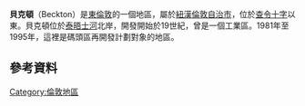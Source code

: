 {{Multiple issues|
{{Original research|time=2022-05-26T22:06:04+00:00}}
{{Unreferenced|time=2022-05-26T22:06:04+00:00}}
}}
{{noteTA
|G1=UK Places
|1 = zh-cn:贝克顿;zh-hk:碧頓;zh-tw:貝克頓
}}
{{Infobox UK place 
|country                  = 英格蘭
|official_name            = Beckton
|london_borough           = 紐漢
|latitude                 = 51.5146
|longitude                = 0.0673
|region                   = 倫敦
|constituency_westminster = [[東漢姆_(英國國會選區)|東漢姆]]
|post_town                = LONDON
|postcode_district        = E6, E16
|postcode_area            = E
|dial_code                = 020
|os_grid_reference        = TQ435815
|population               =  
|population_ref           =  
|charingX_distance_mi     = 8
|charingX_direction       = W
|static_image_name        = Gas holders at Beckton - geograph.org.uk - 89029.jpg
|static_image_caption     = Gas holders at Beckton
}}
'''貝克頓'''（Beckton）是[[東倫敦|東倫敦]]的一個地區，屬於[[紐漢倫敦自治市|紐漢倫敦自治市]]，位於[[查令十字|查令十字]]以東{{convert|8|mi|km|1}}。貝克頓位於[[泰晤士河|泰晤士河]]北岸，開發開始於19世紀，曾是一個工業區。1981年至1995年，這裡是碼頭區再開發計劃對象的地區。
==參考資料==
{{reflist}}

{{倫敦地區}}
[[Category:倫敦地區|Category:倫敦地區]]